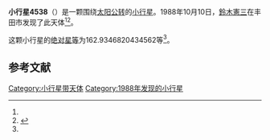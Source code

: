 {{Infobox planet
| bgcolour = #FFFFC0
| name = 4538
| symbol = 
| image = 
| caption = 
| discovery = yes
| discovery_ref = 
| discoverer = [[鈴木憲三|鈴木憲三]]
| discovery_site = [[丰田市|丰田市]] 
| discovered = 1988年10月10日
| designations = yes
| mp_name = 
| named_after = 
| alt_names = 1988 TP/ 1969 TJ / 1971 DH1 / 1984 SF2
| mp_category = [[主带小行星|主带小行星]]
| orbit_ref = <ref name="a">[http://ssd.jpl.nasa.gov/sbdb.cgi?sstr=4538 4538] {{Wayback|url=http://ssd.jpl.nasa.gov/sbdb.cgi?sstr=4538 |date=20201124005644 }}，小行星數據庫瀏覽器（JPL Small-Body Database Browser）－[[美国国家航空航天局|美国国家航空航天局]]喷气推进实验室</ref>
| epoch = 2456400.5 (2013年4月18日更新)
| aphelion = {{convert|2.796361196861806|AU|km|3|abbr=on|lk=out}}
| perihelion = {{convert|2.052052944067917|AU|km|3|abbr=on}}
| semimajor = {{convert|2.424207070464861|AU|km|3|abbr=on}}
| eccentricity = 0.153515816
| period = 1378.646737 [[日|日]]<br />3.77[[儒略年|儒略年]]
| avg_speed = 
| inclination = 3.949097694816265
| asc_node = 219.3458069610779
| mean_anomaly = 
| arg_peri = 162.9346820434562
| satellites = 
| physical_characteristics = yes
| dimensions = 
| mass = 
| density = 
| surface_grav = 
| escape_velocity = 
| sidereal_day = 
| axial_tilt = 
| pole_ecliptic_lat = 
| pole_ecliptic_lon = 
| albedo = 
| temperatures= 
| temp_name1 = 
| mean_temp_1 = 
| max_temp_1 = 
| temp_name2 = 
| max_temp_2 = 
| spectral_type = 
| abs_magnitude = 162.9346820434562
}}

'''小行星4538'''（{{lang-en|4538}}）是一颗围绕[[太阳|太阳]][[公转|公转]]的[[小行星|小行星]]。1988年10月10日，[[鈴木憲三|鈴木憲三]]在丰田市发现了此天体<ref name="a" /><ref>{{cite news|title=小行星列表|url=http://cfa-www.harvard.edu/iau/lists/NumberedMPs.txt|accessdate=2013-07-08|newspaper=哈佛大学|archive-date=2008-05-17|archive-url=https://web.archive.org/web/20080517010638/http://cfa-www.harvard.edu/iau/lists/NumberedMPs.txt|dead-url=no}}</ref>。

这颗小行星的[[绝对星等|绝对星等]]为162.9346820434562等<ref name="a" />。

==参考文献==
{{reflist}}
{{Minor Planet Number|[[小行星4537|小行星4537]]|[[小行星4539|小行星4539]]}}

{{小天体}}

[[Category:小行星带天体|Category:小行星带天体]]
[[Category:1988年发现的小行星|Category:1988年发现的小行星]]

{{asteroid-stub}}
